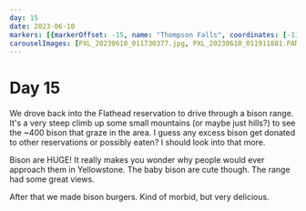 ```yaml
---
day: 15
date: 2023-06-10
markers: [{markerOffset: -15, name: "Thompson Falls", coordinates: [-115.3374, 47.5955]}]
carouselImages: [PXL_20230610_011730377.jpg, PXL_20230610_011911881.PANO.jpg, PXL_20230610_012319269.jpg, PXL_20230610_012501221.jpg, PXL_20230610_020754437.jpg, PXL_20230610_175819248.jpg, PXL_20230610_202428964.jpg, PXL_20230610_202638706.jpg, PXL_20230610_202734496.jpg, PXL_20230610_202743648.jpg, PXL_20230610_202953864.jpg, PXL_20230610_203556942.jpg, PXL_20230610_203619832.PANO.jpg, PXL_20230610_203849358.jpg, PXL_20230610_203915481.jpg, PXL_20230610_204110571.jpg, PXL_20230610_204618136.jpg, PXL_20230610_212326064.jpg, PXL_20230610_215910693.jpg]
---
```

# Day 15

We drove back into the Flathead reservation to drive through a bison range. It's a very steep climb up some small mountains (or maybe just hills?) to see the ~400 bison that graze in the area. I guess any excess bison get donated to other reservations or possibly eaten? I should look into that more.

Bison are HUGE! It really makes you wonder why people would ever approach them in Yellowstone. The baby bison are cute though. The range had some great views.

After that we made bison burgers. Kind of morbid, but very delicious.

